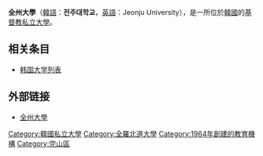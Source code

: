 '''全州大學'''（[[韓語|韓語]]：'''전주대학교'''，[[英語|英語]]：Jeonju University），是一所位於[[韓國|韓國]]的[[基督教|基督教]][[私立大學|私立大學]]。

==相关条目==
*[[韩国大学列表|韩国大学列表]]

==外部链接==
*[http://www.jj.ac.kr/ 全州大學]{{Wayback|url=http://www.jj.ac.kr/ |date=20070928203430 }}

{{亞洲基督教大學協會}}

{{DEFAULTSORT:Jeonju}}
[[Category:韓國私立大學|Category:韓國私立大學]]
[[Category:全羅北道大學|Category:全羅北道大學]]
[[Category:1964年創建的教育機構|Category:1964年創建的教育機構]]
[[Category:完山區|Category:完山區]]